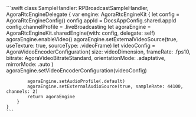 <PlatformWrapper platform="ios">
    ```swift
    class SampleHandler: RPBroadcastSampleHandler, AgoraRtcEngineDelegate {
        var engine: AgoraRtcEngineKit {
            let config = AgoraRtcEngineConfig()
            config.appId = DocsAppConfig.shared.appId
            config.channelProfile = .liveBroadcasting
            let agoraEngine = AgoraRtcEngineKit.sharedEngine(with: config, delegate: self)
            agoraEngine.enableVideo()
            agoraEngine.setExternalVideoSource(true, useTexture: true, sourceType: .videoFrame)
            let videoConfig = AgoraVideoEncoderConfiguration(
                size: videoDimension, frameRate: .fps10, bitrate: AgoraVideoBitrateStandard,
                orientationMode: .adaptative, mirrorMode: .auto
            )
            agoraEngine.setVideoEncoderConfiguration(videoConfig)

            agoraEngine.setAudioProfile(.default)
            agoraEngine.setExternalAudioSource(true, sampleRate: 44100, channels: 2)
            return agoraEngine
        }
    }
    ```
</PlatformWrapper>